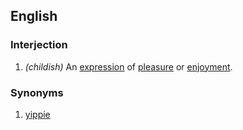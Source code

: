 ==English==
===Interjection===

# ''(childish)'' An [[expression]] of [[pleasure]] or [[enjoyment]].

=== Synonyms ===

# [[yippie]]